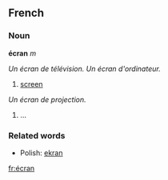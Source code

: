==French==
===Noun===
'''écran''' ''m''

''Un écran de télévision.'' ''Un écran d'ordinateur.''
#[[screen]]

''Un écran de projection.''
#...

===Related words===
*Polish: [[ekran]]

[[fr:écran]]